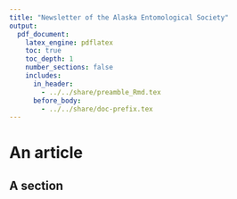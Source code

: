 ---
title: "Newsletter of the Alaska Entomological Society"
output:
  pdf_document:
    latex_engine: pdflatex
    toc: true
    toc_depth: 1
    number_sections: false
    includes:
      in_header: 
        - ../../share/preamble_Rmd.tex
      before_body:
        - ../../share/doc-prefix.tex
---


# An article

## A section


  
  